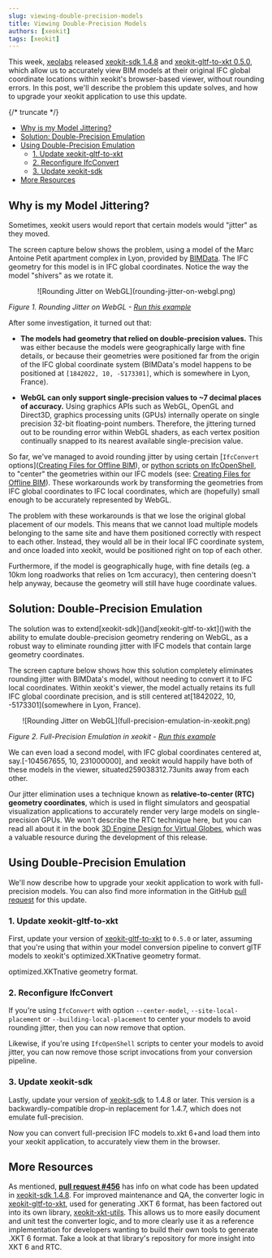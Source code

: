 ```yaml
---
slug: viewing-double-precision-models
title: Viewing Double-Precision Models
authors: [xeokit]
tags: [xeokit]
---
```


This week, [xeolabs](http://xeolabs.com/) released [xeokit-sdk 1.4.8](https://github.com/xeokit/xeokit-sdk) and [xeokit-gltf-to-xkt 0.5.0](https://github.com/xeokit/xeokit-gltf-to-xkt), which allow us to accurately view BIM models at their original IFC global coordinate locations within xeokit's browser-based viewer, without rounding errors. In this post, we'll describe the problem this update solves, and how to upgrade your xeokit application to use this update.

{/* truncate */}

* [Why is my Model Jittering?](#why-is-my-model-jittering)
* [Solution: Double-Precision Emulation](#solution-double-precision-emulation)
* [Using Double-Precision Emulation](#using-double-precision-emulation)
    * [1. Update xeokit-gltf-to-xkt](#1-update-xeokit-gltf-to-xkt)
    * [2. Reconfigure IfcConvert](#2-reconfigure-ifcconvert)
    * [3. Update xeokit-sdk](#3-update-xeokit-sdk)
* [More Resources](#more-resources)

## Why is my Model Jittering?

Sometimes, xeokit users would report that certain models would "jitter" as they moved.

The screen capture below shows the problem, using a model of the Marc Antoine Petit apartment complex in Lyon, provided by [BIMData](https://bimdata.io/). The IFC geometry for this model is in IFC global coordinates. Notice the way the model "shivers" as we rotate it.

<p align="center">
![Rounding Jitter on WebGL](rounding-jitter-on-webgl.png)

*Figure 1. Rounding Jitter on WebGL - [Run this example](https://xeokit.github.io/xeokit-sdk/examples/#loading_XKT_jitter_singlePrecision_MAP)*
</p>

After some investigation, it turned out that:

* **The models had geometry that relied on double-precision values.** This was either because the models were geographically large with fine details, or because their geometries were positioned far from the origin of the IFC global coordinate system (BIMData's model happens to be positioned at `[1842022, 10, -5173301]`, which is somewhere in Lyon, France).

* **WebGL can only support single-precision values to ~7 decimal places of accuracy.** Using graphics APIs such as WebGL, OpenGL and Direct3D, graphics processing units (GPUs) internally operate on single precision 32-bit floating-point numbers. Therefore, the jittering turned out to be rounding error within WebGL shaders, as each vertex position continually snapped to its nearest available single-precision value.


So far, we've managed to avoid rounding jitter by using certain \[`IfcConvert` options\]([Creating Files for Offline BIM](https://github.com/xeokit/xeokit-sdk/wiki/Creating-Files-for-Offline-BIM#42-ifcconvert-options-to-mitigate-precision-loss)), or [python scripts on IfcOpenShell](https://github.com/xeokit/xeokit-sdk/wiki/Creating-Files-for-Offline-BIM#431-a-python-script-using-ifcopenshell), to "center" the geometries within our IFC models (see: [Creating Files for Offline BIM](https://github.com/xeokit/xeokit-sdk/wiki/Creating-Files-for-Offline-BIM#42-ifcconvert-options-to-mitigate-precision-loss)). These workarounds work by transforming the geometries from IFC global coordinates to IFC local coordinates, which are (hopefully) small enough to be accurately represented by WebGL.

The problem with these workarounds is that we lose the original global placement of our models. This means that we cannot load multiple models belonging to the same site and have them positioned correctly with respect to each other. Instead, they would all be in their local IFC coordinate system, and once loaded into xeokit, would be positioned right on top of each other.

Furthermore, if the model is geographically huge, with fine details (eg. a 10km long roadworks that relies on 1cm accuracy), then centering doesn't help anyway, because the geometry will still have huge coordinate values.

## Solution: Double-Precision Emulation

The solution was to extend\[xeokit-sdk\]()and\[xeokit-gltf-to-xkt\]()with the ability to emulate double-precision geometry rendering on WebGL, as a robust way to eliminate rounding jitter with IFC models that contain large geometry coordinates.

The screen capture below shows how this solution completely eliminates rounding jitter with BIMData's model, without needing to convert it to IFC local coordinates. Within xeokit's viewer, the model actually retains its full IFC global coordinate precision, and is still centered at\[1842022, 10, -5173301\](somewhere in Lyon, France).

<p align="center">
![Rounding Jitter on WebGL](full-precision-emulation-in-xeokit.png)

*Figure 2. Full-Precision Emulation in xeokit - [Run this example](https://xeokit.github.io/xeokit-sdk/examples/#loading_XKT_jitter_fullPrecision_MAP)*
</p>

We can even load a second model, with IFC global coordinates centered at, say.\[-104567655, 10, 231000000\], and xeokit would happily have both of these models in the viewer, situated259038312.73units away from each other.

Our jitter elimination uses a technique known as **relative-to-center (RTC) geometry coordinates**, which is used in flight simulators and geospatial visualization applications to accurately render very large models on single-precision GPUs. We won't describe the RTC technique here, but you can read all about it in the book [3D Engine Design for Virtual Globes](https://www.amazon.com/3D-Engine-Design-Virtual-Globes/dp/1568817118), which was a valuable resource during the development of this release.

## Using Double-Precision Emulation

We'll now describe how to upgrade your xeokit application to work with full-precision models. You can also find more information in the GitHub [pull request](https://github.com/xeokit/xeokit-sdk/pull/456) for this update.

### 1. Update xeokit-gltf-to-xkt

First, update your version of [xeokit-gltf-to-xkt](https://github.com/xeokit/xeokit-gltf-to-xkt) to `0.5.0` or later, assuming that you're using that within your model conversion pipeline to convert glTF models to xeokit's optimized.XKTnative geometry format.

optimized.XKTnative geometry format.

### 2. Reconfigure IfcConvert

If you're using `IfcConvert` with option `--center-model`, `--site-local-placement` or `--building-local-placement` to center your models to avoid rounding jitter, then you can now remove that option.

Likewise, if you're using `IfcOpenShell` scripts to center your models to avoid jitter, you can now remove those script invocations from your conversion pipeline.

### 3. Update xeokit-sdk

Lastly, update your version of [xeokit-sdk](https://github.com/xeokit/xeokit-sdk) to 1.4.8 or later. This version is a backwardly-compatible drop-in replacement for 1.4.7, which does not emulate full-precision.

Now you can convert full-precision IFC models to.xkt 6+and load them into your xeokit application, to accurately view them in the browser.

## More Resources

As mentioned, [**pull request #456**](https://github.com/xeokit/xeokit-sdk/pull/456) has info on what code has been updated in [xeokit-sdk 1.4.8](https://github.com/xeokit/xeokit-sdk). For improved maintenance and QA, the converter logic in [xeokit-gltf-to-xkt](https://github.com/xeokit/xeokit-gltf-to-xkt), used for generating .XKT 6 format, has been factored out into its own library, [xeokit-xkt-utils](https://github.com/xeokit/xeokit-xkt-utils). This allows us to more easily document and unit test the converter logic, and to more clearly use it as a reference implementation for developers wanting to build their own tools to generate .XKT 6 format. Take a look at that library's repository for more insight into XKT 6 and RTC.
